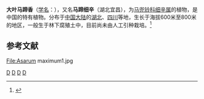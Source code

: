 {{Speciesbox 
| taxon = Asarum maximum
| authority = Hemsl.
| status = VU
| status_system = iucn3.1
| status_ref = <ref>{{IUCN2008|assessors=China Plant Specialist Group|year=2004|id=46534|title=Asarum maximum|downloaded=2009-02-21}}</ref>
| image =Asarum maximum2.jpg
| image_caption = 花
}}
'''大叶马蹄香'''（[[学名|学名]]：{{lang|la|''Asarum maximum''}}），又名'''马蹄细辛'''（湖北宜昌），为[[马兜铃科|马兜铃科]][[细辛属|细辛属]]的植物，是中国的特有植物。分布于[[中国大陆|中国大陆]]的[[湖北|湖北]]、[[四川|四川]]等地，生长于海拔600米至800米的地区，一般生于林下腐殖土中，目前尚未由人工引种栽培。<ref>{{cite web| url =http://www.bioinfo.cn/db05/KmzwSpecies.php?action=view&id=1003| title =大叶马蹄香| work =《中国高等植物数据库全库》| publisher =中国科学院微生物研究所| author =昆明植物研究所| accessdate =2009-02-22| deadurl =yes| archiveurl =https://web.archive.org/web/20160305022000/http://www.bioinfo.cn/db05/KmzwSpecies.php?action=view&id=1003| archivedate =2016-03-05}}</ref>

== 参考文献 ==
{{reflist}}
<gallery>
File:Asarum maximum1.jpg
</gallery>
{{Taxonbar|from=Q1312948}}

[[Category:细辛属|D]]
[[Category:中國特有植物|D]]
[[Category:湖北植物|D]]
[[Category:四川植物|D]]